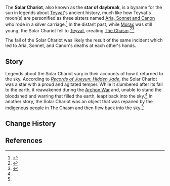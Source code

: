 {{Terminology Infobox
|type = Lore
}}
The '''Solar Chariot''', also known as the '''star of daybreak''', is a byname for the sun in legends about [[Teyvat]]'s ancient history, much like how Teyvat's moon(s) are personified as three sisters named [[Aria, Sonnet and Canon]] who rode in a silver carriage.<ref>{{Ref/Book|Moonlit Bamboo Forest|3}}</ref> In the distant past, while [[Morax]] was still young, the Solar Chariot fell to [[Teyvat]], creating [[The Chasm]].<ref name="RoJ6">{{Ref/Book|Records of Jueyun|6}}</ref><ref name="SR">{{Ref/Arti|Solar Relic}}</ref>

The fall of the Solar Chariot was likely the result of the same incident which led to Aria, Sonnet, and Canon's deaths at each other's hands.

==Story==
Legends about the Solar Chariot vary in their accounts of how it returned to the sky. According to ''[[Records of Jueyun: Hidden Jade]]'', the Solar Chariot was a star with a proud and agitated temper. While it slumbered after its fall to the earth, it reawakened during the [[Archon War]] and, unable to stand the bloodshed and warring that filled the earth, leapt back into the sky.<ref name="RoJ6" /> In another story, the Solar Chariot was an object that was repaired by the indigenous people in The Chasm and then flew back into the sky.<ref name="SR" />

==Change History==
{{Change History|introduced=1.0}}

==References==
{{reflist}}